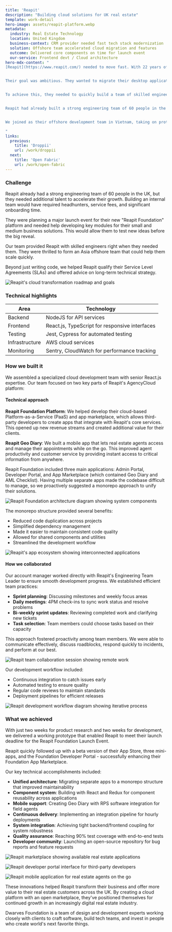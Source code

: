 ```yaml
---
title: 'Reapit'
description: "Building cloud solutions for UK real estate"
template: work-detail
hero-image: assets/reapit-platform.webp
metadata:
  industry: Real Estate Technology
  location: United Kingdom
  business-context: CRM provider needed fast tech stack modernization
  solution: Offshore team accelerated cloud migration and features
  outcome: Delivered core components on time for launch event
  our-service: Frontend devt / Cloud architecture
hero-mdx-content: "
[Reapit](https://www.reapit.com/) needed to move fast. With 22 years of experience as the UK's largest CRM provider for real estate agencies, they were ready for a major transformation. After being acquired by Accel KKR in 2017, they accelerated their plans to modernize their technology.


Their goal was ambitious. They wanted to migrate their desktop applications to the cloud and develop a Platform as a Service (PaaS) that would better serve their small and medium business customers.


To achieve this, they needed to quickly build a team of skilled engineers who could help them deliver core components on time for their upcoming launch event. They turned to us for support, and we were able to provide the expertise they needed to make it happen.


Reapit had already built a strong engineering team of 60 people in the UK, but they needed additional talent to accelerate their growth. Building an internal team would have required headhunters, service fees, and significant onboarding time.


We joined as their offshore development team in Vietnam, taking on prototype development and skunkworks projects. These were innovative work that needed to be delivered quickly with minimal management overhead. Our ability to ship quality code on tight timelines made us the perfect partner for their transformation.

"
links:
  previous:
    title: 'Droppii'
    url: /work/droppii
  next:
    title: 'Open Fabric'
    url: /work/open-fabric
---
```


### Challenge

Reapit already had a strong engineering team of 60 people in the UK, but they needed additional talent to accelerate their growth. Building an internal team would have required headhunters, service fees, and significant onboarding time.

They were planning a major launch event for their new "Reapit Foundation" platform and needed help developing key modules for their small and medium business solutions. This would allow them to test new ideas before the big reveal.

Our team provided Reapit with skilled engineers right when they needed them. They were thrilled to form an Asia offshore team that could help them scale quickly.

Beyond just writing code, we helped Reapit qualify their Service Level Agreements (SLAs) and offered advice on long-term technical strategy.

![Reapit's cloud transformation roadmap and goals](assets/reapit-transformation.webp)

### Technical highlights

| Area           | Technology                                     |
| -------------- | ---------------------------------------------- |
| Backend        | NodeJS for API services                        |
| Frontend       | React.js, TypeScript for responsive interfaces |
| Testing        | Jest, Cypress for automated testing            |
| Infrastructure | AWS cloud services                             |
| Monitoring     | Sentry, CloudWatch for performance tracking    |

### How we built it

We assembled a specialized cloud development team with senior React.js expertise. Our team focused on two key parts of Reapit's AgencyCloud platform:

#### Technical approach

**Reapit Foundation Platform**: We helped develop their cloud-based Platform-as-a-Service (PaaS) and app marketplace, which allows third-party developers to create apps that integrate with Reapit's core services. This opened up new revenue streams and created additional value for their clients.

**Reapit Geo Diary**: We built a mobile app that lets real estate agents access and manage their appointments while on the go. This improved agent productivity and customer service by providing instant access to critical information from anywhere.

Reapit Foundation included three main applications: Admin Portal, Developer Portal, and App Marketplace (which contained Geo Diary and AML Checklist). Having multiple separate apps made the codebase difficult to manage, so we proactively suggested a monorepo approach to unify their solutions.

![Reapit Foundation architecture diagram showing system components](assets/reapit-foundation.webp)

The monorepo structure provided several benefits:

- Reduced code duplication across projects
- Simplified dependency management
- Made it easier to maintain consistent code quality
- Allowed for shared components and utilities
- Streamlined the development workflow

![Reapit's app ecosystem showing interconnected applications](assets/reapit-apps.webp)

#### How we collaborated

Our account manager worked directly with Reapit's Engineering Team Leader to ensure smooth development progress. We established efficient team practices:

- **Sprint planning**: Discussing milestones and weekly focus areas
- **Daily meetings**: 4PM check-ins to sync work status and resolve problems
- **Bi-weekly sprint updates**: Reviewing completed work and clarifying new tickets
- **Task selection**: Team members could choose tasks based on their capacity

This approach fostered proactivity among team members. We were able to communicate effectively, discuss roadblocks, respond quickly to incidents, and perform at our best.

![Reapit team collaboration session showing remote work](assets/reapit-collaboration.webp)

Our development workflow included:

- Continuous integration to catch issues early
- Automated testing to ensure quality
- Regular code reviews to maintain standards
- Deployment pipelines for efficient releases

![Reapit development workflow diagram showing iterative process](assets/reapit-workflow.webp)

### What we achieved

With just two weeks for product research and two weeks for development, we delivered a working prototype that enabled Reapit to meet their launch deadline for the Reapit Foundation Launch Event.

Reapit quickly followed up with a beta version of their App Store, three mini-apps, and the Foundation Developer Portal - successfully enhancing their Foundation App Marketplace.

Our key technical accomplishments included:

- **Unified architecture**: Migrating separate apps to a monorepo structure that improved maintainability
- **Component system**: Building with React and Redux for component reusability across applications
- **Mobile support**: Creating Geo Diary with RPS software integration for field agents
- **Continuous delivery**: Implementing an integration pipeline for hourly deployments
- **System integration**: Achieving tight backend/frontend coupling for system robustness
- **Quality assurance**: Reaching 90% test coverage with end-to-end tests
- **Developer community**: Launching an open-source repository for bug reports and feature requests

![Reapit marketplace showing available real estate applications](assets/reapit-marketplace.webp)

![Reapit developer portal interface for third-party developers](assets/reapit-developer-portal.webp)

![Reapit mobile application for real estate agents on the go](assets/reapit-mobile-app.webp)

These innovations helped Reapit transform their business and offer more value to their real estate customers across the UK. By creating a cloud platform with an open marketplace, they've positioned themselves for continued growth in an increasingly digital real estate industry.

Dwarves Foundation is a team of design and development experts working closely with clients to craft software, build tech teams, and invest in people who create world's next favorite things.
